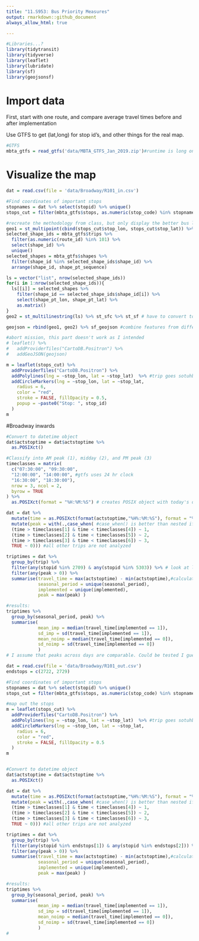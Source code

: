 ```yaml
---
title: "11.S953: Bus Priority Measures"
output: rmarkdown::github_document
always_allow_html: true

---
```

```r
#Libraries...?
library(tidytransit)
library(tidyverse)
library(leaflet)
library(lubridate)
library(sf)
library(geojsonsf)
```

# Import data
First, start with one route, and compare average travel times before and after implementation

Use GTFS to get (lat,long) for stop id's, and other things for the real map. 
```r
#GTFS
mbta_gtfs = read_gtfs('data/MBTA_GTFS_Jan_2019.zip')#runtime is long on importing GTFS feed
```
# Visualize the map
```r
dat = read.csv(file = 'data/Broadway/R101_in.csv')

#Find coordinates of important stops
stopnames = dat %>% select(stopid) %>% unique()
stops_cut = filter(mbta_gtfs$stops, as.numeric(stop_code) %in% stopnames$stopid) %>% arrange(stop_lon)

#recreate the methodology from class, but only display the better bus lanes and the corresponding stops
geo1 = st_multipoint(cbind(stops_cut$stop_lon, stops_cut$stop_lat)) %>% st_sfc %>% st_sf# stop points
selected_shape_ids = mbta_gtfs$trips %>% 
  filter(as.numeric(route_id) %in% 101) %>% 
  select(shape_id) %>% 
  unique()
selected_shapes = mbta_gtfs$shapes %>%
  filter(shape_id %in% selected_shape_ids$shape_id) %>% 
  arrange(shape_id, shape_pt_sequence)

ls = vector("list", nrow(selected_shape_ids))
for(i in 1:nrow(selected_shape_ids)){
  ls[[i]] = selected_shapes %>% 
    filter(shape_id == selected_shape_ids$shape_id[i]) %>% 
    select(shape_pt_lon, shape_pt_lat) %>% 
    as.matrix()
}
geo2 = st_multilinestring(ls) %>% st_sfc %>% st_sf # have to convert to geometry type, then feature collection for aggregation?

geojson = rbind(geo1, geo2) %>% sf_geojson #combine features from different feature collections, finally!

#abort mission, this part doesn't work as I intended
# leaflet() %>% 
#   addProviderTiles("CartoDB.Positron") %>% 
#   addGeoJSON(geojson)

m = leaflet(stops_cut) %>% 
  addProviderTiles("CartoDB.Positron") %>% 
  addPolylines(lng = ~stop_lon, lat = ~stop_lat)  %>% #trip goes sotuhbound, remember that
  addCircleMarkers(lng = ~stop_lon, lat = ~stop_lat,
    radius = 6,
    color = "red",
    stroke = FALSE, fillOpacity = 0.5,
    popup = ~paste0("Stop: ", stop_id)
  )
m
```


#Broadway inwards
```r

#Convert to datetime object
dat$actstoptime = dat$actstoptime %>% 
  as.POSIXct()

#Classify into AM peak (1), midday (2), and PM peak (3)
timeclasses = matrix(
  c("07:30:00", "09:30:00",
  "12:00:00", "14:00:00", #gtfs uses 24 hr clock
  "16:30:00", "18:30:00"),
  nrow = 3, ncol = 2,
  byrow = TRUE
) %>% 
  as.POSIXct(format = "%H:%M:%S") # creates POSIX object with today's date (just make sure it runs on the same day as the other)

dat = dat %>% 
  mutate(time = as.POSIXct(format(actstoptime,"%H%:%M:%S"), format = "%H:%M:%S")) %>% #first, extract time out of the datetime
  mutate(peak = with(.,case_when( #case_when() is better than nested ifelse statements
  (time > timeclasses[1] & time < timeclasses[4]) ~ 1,
  (time > timeclasses[2] & time < timeclasses[5]) ~ 2,
  (time > timeclasses[3] & time < timeclasses[6]) ~ 3,
  TRUE ~ 0))) #all other trips are not analyzed

triptimes = dat %>% 
  group_by(trip) %>% 
  filter(any(stopid %in% 2709) & any(stopid %in% 5303)) %>% # look at length of interest: the full corridor
  filter(any(peak > 0)) %>% 
  summarise(travel_time = max(actstoptime) - min(actstoptime),#calculate stoptime using the first and last stops
            seasonal_period = unique(seasonal_period), 
            implemented = unique(implemented),
            peak = max(peak) )

#results:
triptimes %>% 
  group_by(seasonal_period, peak) %>% 
  summarise(
            mean_imp = median(travel_time[implemented == 1]), 
            sd_imp = sd(travel_time[implemented == 1]),
            mean_noimp = median(travel_time[implemented == 0]),
            sd_noimp = sd(travel_time[implemented == 0])
            )
# I assume that peaks across days are comparable. Could be tested I guess. 


```

```r
dat = read.csv(file = 'data/Broadway/R101_out.csv')
endstops = c(2722, 2729)

#Find coordinates of important stops
stopnames = dat %>% select(stopid) %>% unique()
stops_cut = filter(mbta_gtfs$stops, as.numeric(stop_code) %in% stopnames$stopid)

#map out the stops
m = leaflet(stops_cut) %>% 
  addProviderTiles("CartoDB.Positron") %>% 
  addPolylines(lng = ~stop_lon, lat = ~stop_lat)  %>% #trip goes sotuhbound, remember that
  addCircleMarkers(lng = ~stop_lon, lat = ~stop_lat,
    radius = 6,
    color = "red",
    stroke = FALSE, fillOpacity = 0.5
  )
m


#Convert to datetime object
dat$actstoptime = dat$actstoptime %>% 
  as.POSIXct()

dat = dat %>% 
  mutate(time = as.POSIXct(format(actstoptime,"%H%:%M:%S"), format = "%H:%M:%S")) %>% #first, extract time out of the datetime
  mutate(peak = with(.,case_when( #case_when() is better than nested ifelse statements
  (time > timeclasses[1] & time < timeclasses[4]) ~ 1,
  (time > timeclasses[2] & time < timeclasses[5]) ~ 2,
  (time > timeclasses[3] & time < timeclasses[6]) ~ 3,
  TRUE ~ 0))) #all other trips are not analyzed

triptimes = dat %>% 
  group_by(trip) %>% 
  filter(any(stopid %in% endstops[1]) & any(stopid %in% endstops[2])) %>% # look at length of interest: the full corridor
  filter(any(peak > 0)) %>%
  summarise(travel_time = max(actstoptime) - min(actstoptime),#calculate stoptime using the first and last stops
            seasonal_period = unique(seasonal_period), 
            implemented = unique(implemented),
            peak = max(peak) )

#results:
triptimes %>% 
  group_by(seasonal_period, peak) %>% 
  summarise(
            mean_imp = median(travel_time[implemented == 1]), 
            sd_imp = sd(travel_time[implemented == 1]),
            mean_noimp = median(travel_time[implemented == 0]),
            sd_noimp = sd(travel_time[implemented == 0])
            )
#
```

```r

```










